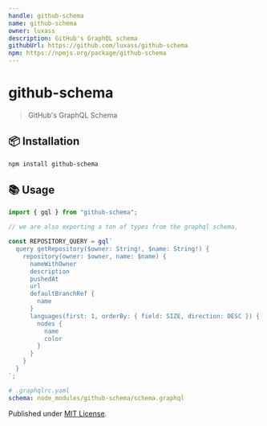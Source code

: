 ```yaml
---
handle: github-schema
name: github-schema
owner: luxass
description: GitHub's GraphQL schema
githubUrl: https://github.com/luxass/github-schema
npm: https://npmjs.org/package/github-schema
---
```


# github-schema

> GitHub's GraphQL Schema

## 📦 Installation

```sh
npm install github-schema
```

## 📚 Usage

```ts
import { gql } from "github-schema";

// we are also exporting a ton of types from the graphql schema.

const REPOSITORY_QUERY = gql`
  query getRepository($owner: String!, $name: String!) {
    repository(owner: $owner, name: $name) {
      nameWithOwner
      description
      pushedAt
      url
      defaultBranchRef {
        name
      }
      languages(first: 1, orderBy: { field: SIZE, direction: DESC }) {
        nodes {
          name
          color
        }
      }
    }
  }
`;
```

```yaml
# .graphqlrc.yaml
schema: node_modules/github-schema/schema.graphql
```

Published under [MIT License](./LICENCE).
